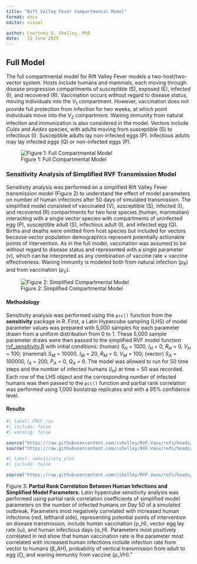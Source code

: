 ```yaml
---
title: "Rift Valley Fever Compartmental Model"
format: docx
editor: visual

author: Courtney D. Shelley, PhD
date:   15 June 2025
---
```


## Full Model

The full compartmental model for Rift Valley Fever models a two-host/two-vector system. Hosts include humans and mammals, each moving through disease progression compartments of susceptible (S), exposed (E), infected (I), and recovered (R). Vaccination occurs without regard to disease status, moving individuals into the $V_1$ compartment. However, vaccination does not provide full protection from infection for two weeks, at which point individuals move into the $V_2$ compartment. Waning immunity from natural infection and immunization is also considered in the model. Vectors include *Culex* and *Aedes* species, with adults moving from susceptible (S) to infectious (I). Susceptible adults lay non-infected eggs (P). Infectious adults may lay infected eggs (Q) or non-infected eggs (P).

![Figure 1: Full Compartmental Model](Aly_Figure1.png)

### Sensitivity Analysis of Simplified RVF Transmission Model

Sensitivity analysis was performed on a simplified Rift Valley Fever transmission model (Figure 2) to understand the effect of model parameters on number of human infections after 50 days of simulated transmission. The simplified model consisted of vaccinated (V), susceptible (S), infected (I), and recovered (R) compartments for two host species (human, mammalian) interacting with a single vector species with compartments of uninfected egg (P), susceptible adult (S), infectious adult (I), and infected egg (Q). Births and deaths were omitted from host species but included for vectors because vector population demographics represent potentially actionable points of intervention. As in the full model, vaccination was assumed to be without regard to disease status and represented with a single parameter ($\nu$), which can be interpreted as any combination of vaccine rate $\times$ vaccine effectiveness. Waning immunity is modeled both from natural infection ($\rho_R$) and from vaccination ($\rho_V$).

![Figure 2: Simplified Compartmental Model](Aly_Figure2.png)

#### Methodology

Sensitivity analysis was performed using the `pcc()` function from the **sensitivity** package in R. First, a Latin Hypercube sampling (LHS) of model parameter values was prepared with 5,000 samples for each parameter drawn from a uniform distribution from 0 to 1. These 5,000 sample parameter draws were then passed to the simplified RVF model function [rvf_sensitivity.R](https://github.com/cshelley/RVF.Vaxx/R/rvf_sensitivity.R) with initial conditions: (human) $S_H$ = 1000, $I_H$ = 0, $R_H$ = 0, $V_H$ = 100; (mammal) $S_M$ = 10000, $I_M$ = 20, $R_M$ = 0, $V_M$ = 100; (vector) $S_A$ = 100000, $I_A$ = 200, $P_A$ = 0, $Q_A$ = 0. The model was allowed to run for 50 time steps and the number of infected humans ($I_H$) at time = 50 was recorded. Each row of the LHS object and the corresponding number of infected humans was then passed to the `pcc()` function and partial rank correlation was performed using 1,000 bootstrap replicates and with a 95% confidence level.

#### Results

```r
#| label: PRCC_run
#| include: false
#| warning: false

source("https://raw.githubusercontent.com/cshelley/RVF.Vaxx/refs/heads/main/R/rvf_sensitivity.R")
source("https://raw.githubusercontent.com/cshelley/RVF.Vaxx/refs/heads/main/R/run_sensitivity.R")
```

```r
#| label: sensitivity_plot
#| include: false

source("https://raw.githubusercontent.com/cshelley/RVF.Vaxx/refs/heads/main/R/sensitivity-analysis-plot.R")

```

Figure 3: **Partial Rank Correlation Between Human Infections and Simplified Model Parameters.** Latin hypercube sensitivity analysis was performed using partial rank correlation coefficients of simplified model parameters on the number of infected humans on Day 50 of a simulated outbreak. Parameters most negatively correlated with increased human infections (red, lefthand side), representing potential points of intervention on disease transmission, include human vaccination (ρ_H), vector egg lay rate (ω), and human infectious days (α_H). Parameters most positively correlated in red show that human vaccination rate is the parameter most correlated with increased human infections include infection rate from vector to humans (β_AH), probability of vertical transmission from adult to egg (ζ), and waning immunity from vaccine (ρ_VH)."
